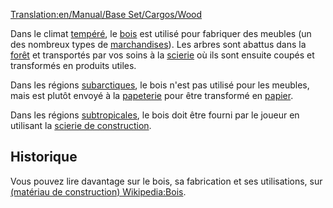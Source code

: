 [[Translation:en/Manual/Base Set/Cargos/Wood]]

{{fr/Cargaison|nom=Bois
|image=en/Wood.png
|produit=[[fr/Manual/Base Set/Industries/Forêt|Forêt]] (climats tempéré et subarctique), [[fr/Manual/Base Set/Industries/Scierie de construction|Scierie de construction]] (climat subtropical)
|accepté=[[fr/Manual/Base Set/Industries/Scierie|Scierie]] (climat tempéré), [[fr/Manual/Base Set/Industries/Papeterie|Papeterie]] (climat subarctique), [[fr/Manual/Base Set/Industries/Usine|Usine]] (climat subtropical)
}}

Dans le climat [[fr/Manual/Climat#Tempéré|tempéré]], le [[fr/Manual/Base Set/Cargos/Bois|bois]] est utilisé pour fabriquer des meubles (un des nombreux types de [[fr/Manual/Base Set/Cargos/Marchandises|marchandises]]). Les arbres sont abattus dans la [[fr/Manual/Base Set/Industries/Forêt|forêt]] et transportés par vos soins à la [[fr/Manual/Base Set/Industries/Scierie|scierie]] où ils sont ensuite coupés et transformés en produits utiles.

Dans les régions [[fr/Manual/Climat#Subarctique|subarctiques]], le bois n'est pas utilisé pour les meubles, mais est plutôt envoyé à la [[fr/Manual/Base Set/Industries/Papeterie|papeterie]] pour être transformé en [[fr/Manual/Base Set/Cargos/Papier|papier]].

Dans les régions [[fr/Manual/Climat#Subtropical|subtropicales]], le bois doit être fourni par le joueur en utilisant la [[fr/Manual/Base Set/Industries/Scierie de construction|scierie de construction]].

==Historique==
Vous pouvez lire davantage sur le bois, sa fabrication et ses utilisations, sur [https://www.wikipedia.org/wiki/fr:Bois (matériau de construction) Wikipedia:Bois].